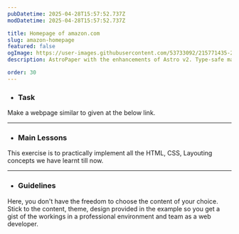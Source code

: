 ```yaml
---
pubDatetime: 2025-04-28T15:57:52.737Z
modDatetime: 2025-04-28T15:57:52.737Z

title: Homepage of amazon.com
slug: amazon-homepage
featured: false
ogImage: https://user-images.githubusercontent.com/53733092/215771435-25408246-2309-4f8b-a781-1f3d93bdf0ec.png
description: AstroPaper with the enhancements of Astro v2. Type-safe markdown contents, bug fixes and better dev experience etc.

order: 30
---
```



- ### Task

Make a webpage similar to given at the below link. 

<LinkMd href="https://virtualvidhya.github.io/Projects-CSS/Amazon/" title="WebPage Preview" />

---

- ### Main Lessons

This exercise is to practically implement all the HTML, CSS, Layouting concepts we have learnt till now.

---

- ### Guidelines

Here, you don't have the freedom to choose the content of your choice. Stick to the content, theme, design provided in the example so you get a gist of the workings in a professional environment and team as a web developer.